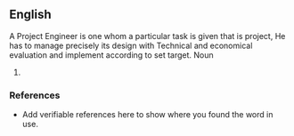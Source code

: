 ==English==
A Project Engineer is one whom a particular task is given that is project, He has to manage precisely its design with Technical and economical  evaluation and implement according to set target.
Noun
{{en-noun}}

# {{substub}}

===References===
*Add verifiable references here to show where you found the word in use.